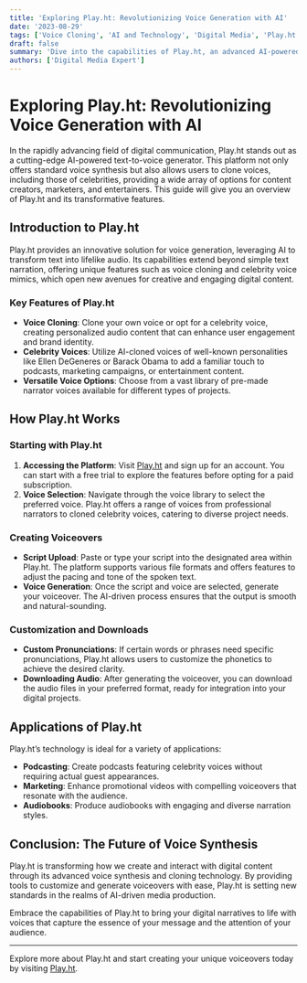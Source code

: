 ```yaml
---
title: 'Exploring Play.ht: Revolutionizing Voice Generation with AI'
date: '2023-08-29'
tags: ['Voice Cloning', 'AI and Technology', 'Digital Media', 'Play.ht']
draft: false
summary: 'Dive into the capabilities of Play.ht, an advanced AI-powered platform that offers voice cloning, including celebrity voices, and a range of customizable voice options.'
authors: ['Digital Media Expert']
---
```


# Exploring Play.ht: Revolutionizing Voice Generation with AI

In the rapidly advancing field of digital communication, Play.ht stands out as a cutting-edge AI-powered text-to-voice generator. This platform not only offers standard voice synthesis but also allows users to clone voices, including those of celebrities, providing a wide array of options for content creators, marketers, and entertainers. This guide will give you an overview of Play.ht and its transformative features.

## Introduction to Play.ht

Play.ht provides an innovative solution for voice generation, leveraging AI to transform text into lifelike audio. Its capabilities extend beyond simple text narration, offering unique features such as voice cloning and celebrity voice mimics, which open new avenues for creative and engaging digital content.

### Key Features of Play.ht

- **Voice Cloning**: Clone your own voice or opt for a celebrity voice, creating personalized audio content that can enhance user engagement and brand identity.
- **Celebrity Voices**: Utilize AI-cloned voices of well-known personalities like Ellen DeGeneres or Barack Obama to add a familiar touch to podcasts, marketing campaigns, or entertainment content.
- **Versatile Voice Options**: Choose from a vast library of pre-made narrator voices available for different types of projects.

## How Play.ht Works

### Starting with Play.ht

1. **Accessing the Platform**: Visit [Play.ht](https://play.ht/) and sign up for an account. You can start with a free trial to explore the features before opting for a paid subscription.
2. **Voice Selection**: Navigate through the voice library to select the preferred voice. Play.ht offers a range of voices from professional narrators to cloned celebrity voices, catering to diverse project needs.

### Creating Voiceovers

- **Script Upload**: Paste or type your script into the designated area within Play.ht. The platform supports various file formats and offers features to adjust the pacing and tone of the spoken text.
- **Voice Generation**: Once the script and voice are selected, generate your voiceover. The AI-driven process ensures that the output is smooth and natural-sounding.

### Customization and Downloads

- **Custom Pronunciations**: If certain words or phrases need specific pronunciations, Play.ht allows users to customize the phonetics to achieve the desired clarity.
- **Downloading Audio**: After generating the voiceover, you can download the audio files in your preferred format, ready for integration into your digital projects.

## Applications of Play.ht

Play.ht’s technology is ideal for a variety of applications:

- **Podcasting**: Create podcasts featuring celebrity voices without requiring actual guest appearances.
- **Marketing**: Enhance promotional videos with compelling voiceovers that resonate with the audience.
- **Audiobooks**: Produce audiobooks with engaging and diverse narration styles.

## Conclusion: The Future of Voice Synthesis

Play.ht is transforming how we create and interact with digital content through its advanced voice synthesis and cloning technology. By providing tools to customize and generate voiceovers with ease, Play.ht is setting new standards in the realms of AI-driven media production.

Embrace the capabilities of Play.ht to bring your digital narratives to life with voices that capture the essence of your message and the attention of your audience.

---

Explore more about Play.ht and start creating your unique voiceovers today by visiting [Play.ht](https://play.ht/).
